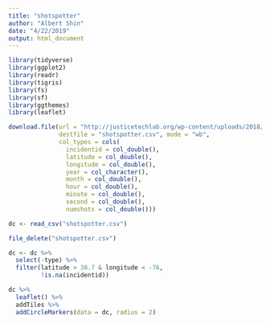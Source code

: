 ```yaml
---
title: "shotspotter"
author: "Albert Shin"
date: "4/22/2019"
output: html_document
---
```


```r
library(tidyverse)
library(ggplot2)
library(readr)
library(tigris)
library(fs)
library(sf)
library(ggthemes)
library(leaflet)
```

```r
download.file(url = "http://justicetechlab.org/wp-content/uploads/2018/05/washington_dc_2006to2017.csv",
              destfile = "shotspotter.csv", mode = "wb",
              col_types = cols(
                incidentid = col_double(),
                latitude = col_double(),
                longitude = col_double(),
                year = col_character(),
                month = col_double(),
                hour = col_double(),
                minute = col_double(),
                second = col_double(),
                numshots = col_double()))

dc <- read_csv("shotspotter.csv")

file_delete("shotspotter.csv")

dc <- dc %>% 
  select(-type) %>%
  filter(latitude > 38.7 & longitude < -76,
         !is.na(incidentid))
```

```r

dc %>%
  leaflet() %>%
  addTiles %>%
  addCircleMarkers(data = dc, radius = 2)

```

